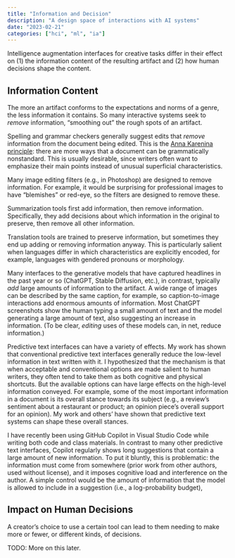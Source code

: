 ```yaml
---
title: "Information and Decision"
description: "A design space of interactions with AI systems"
date: "2023-02-21"
categories: ["hci", "ml", "ia"]
---
```


Intelligence augmentation interfaces for creative tasks differ in their effect on (1) the information content of the resulting artifact and (2) how human decisions shape the content.

## Information Content

The more an artifact conforms to the expectations and norms of a genre, the less information it contains. So many interactive systems seek to *remove* information, "smoothing out" the rough spots of an artifact.

Spelling and grammar checkers generally suggest edits that *remove* information from the document being edited. This is the [Anna Karenina principle](https://en.wikipedia.org/wiki/Anna_Karenina_principle): there are more ways that a document can be grammatically nonstandard. This is usually desirable, since writers often want to emphasize their main points instead of unusual superficial characteristics.

Many image editing filters (e.g., in Photoshop) are designed to remove information. For example, it would be surprising for professional images to have "blemishes" or red-eye, so the filters are designed to remove these.

Summarization tools first add information, then remove information. Specifically, they add decisions about which information in the original to preserve, then remove all other information.

Translation tools are trained to preserve information, but sometimes they end up adding or removing information anyway. This is particularly salient when languages differ in which characteristics are explicitly encoded, for example, languages with gendered pronouns or morphology.

Many interfaces to the generative models that have captured headlines in the past year or so (ChatGPT, Stable Diffusion, etc.), in contrast, typically *add* large amounts of information to the artifact. A wide range of images can be described by the same caption, for example, so caption-to-image interactions add enormous amounts of information. Most ChatGPT screenshots show the human typing a small amount of text and the model generating a large amount of text, also suggesting an increase in information. (To be clear, *editing* uses of these models can, in net, reduce information.)

Predictive text interfaces can have a variety of effects. My work has shown that conventional predictive text interfaces generally reduce the low-level information in text written with it. I hypothesized that the mechanism is that when acceptable and conventional options are made salient to human writers, they often tend to take them as both cognitive and physical shortcuts. But the available options can have large effects on the high-level information conveyed. For example, some of the most important information in a document is its overall stance towards its subject (e.g., a review's sentiment about a restaurant or product; an opinion piece's overall support for an opinion). My work and others' have shown that predictive text systems can shape these overall stances.

I have recently been using GitHub Copilot in Visual Studio Code while writing both code and class materials. In contrast to many other predictive text interfaces, Copilot regularly shows long suggestions that contain a large amount of new information. To put it bluntly, this is problematic: the information must come from somewhere (prior work from other authors, used without license), and it imposes cognitive load and interference on the author. A simple control would be the amount of information that the model is allowed to include in a suggestion (i.e., a log-probability budget),

## Impact on Human Decisions

A creator's choice to use a certain tool can lead to them needing to make more or fewer, or different kinds, of decisions.

TODO: More on this later.

